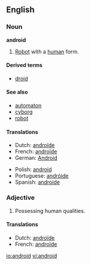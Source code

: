 {{see|Android}}
==English==

===Noun===
'''android'''

# [[Robot]] with a [[human]] form.

====Derived terms====
*[[droid]]

====See also====
*[[automaton]]
*[[cyborg]]
*[[robot]]

====Translations====
{{trans-top|robot with human form}}
*Dutch: [[androïde]] {{m}}
*French: [[androïde]] {{m}}
*German: [[Android]] {{m}}
{{trans-mid}}
*Polish: [[android]] {{m}}
*Portuguese: [[andróide]] {{m}}
*Spanish: [[androide]] {{m}}
{{trans-bottom}}

===Adjective===
{{en-adj}}

# Possessing human qualities.

====Translations====
{{trans-top|possessing human qualities}}
*Dutch: [[androïde]] {{m}}
*French: [[androïde]] {{m}}
{{trans-mid}}
{{trans-bottom}}

[[io:android]]
[[vi:android]]